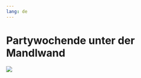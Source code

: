 ```yaml
---
lang: de
---
```


# Partywochende unter der Mandlwand

![](img/WplusD.gif){fig-align="center"}

<!-- ::: {layout-ncol=2}
![](img/Denise_Hilti.jpg)

![](img/wolfi_rad_smile.jpg)
::: -->
